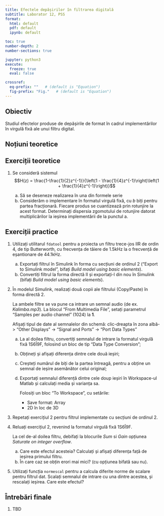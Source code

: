 ```yaml
---
title: Efectele depășirilor în filtrarea digitală
subtitle: Laborator 12, PSS
format:
  html: default
  pdf: default
  ipynb: default

toc: true
number-depth: 2
number-sections: true

jupyter: python3
execute:
  freeze: true
  eval: false

crossref:
  eq-prefix: ""   # (default is "Equation")
  fig-prefix: "Fig."   # (default is "Equation")
---
```


\newcommand*{\underuparrow}[1]{\ensuremath{\underset{\uparrow}{#1}}}

## Obiectiv

Studiul efectelor produse de depășirile de format în cadrul implementărilor
în virgulă fixă ale unui filtru digital.

## Noțiuni teoretice

## Exerciții teoretice

1. Se consideră sistemul
	$$H(z) = \frac{1-\frac{1}{2}z^{-1}}{\left(1 - \frac{1}{4}z^{-1}\right)\left(1 + \frac{1}{4}z^{-1}\right)}$$

    a. Să se deseneze realizarea în una din formele serie
	b. Considerăm o implementare în formatul virgulă fixă, cu $b$ biți pentru partea fracționară.
	Fiecare produs se cuantizează prin rotunjire la acest format.
	Determinați dispersia zgomotului de rotunjire datorat multiplicărilor
	la ieșirea implementării de la punctul a.

## Exerciții practice

1. Utilizați utilitarul `fdatool` pentru a proiecta un filtru trece-jos IIR
   de ordin 4, de tip Butterworth, cu frecvența de tăiere de 1.5kHz la
   o frecvență de eșantionare de 44.1kHz.

   a. Exportați filtrul în Simulink în forma cu secțiuni de ordinul 2 ("Export to Simulink model", bifați *Build model using basic elements*).
   b. Convertiți filtrul la forma directă II și exportați-l din nou în Simulink (bifați *Build model using basic elements*).

2. În modelul Simulink, realizați două copii ale filtrului (Copy/Paste) în forma directă 2.
   
   La ambele filtre se va pune ca intrare un semnal audio (de ex. *Kalimba.mp3*).
   La blocul "From Multimedia File", setați parametrul "Samples per audio channel" (1024) la **1**.
   
   Afișați tipul de date al semnalelor din schemă: 
   clic-dreapta în zona albă-> "Other Displays" -> "Signal and Ports" -> "Port Data Types"
   
   a. La al doilea filtru, convertiți semnalul de intrare la formatul virgulă fixă 1S6Î9F, folosind un bloc de tip "Data Type Conversion";
   a. Obțineți și afișați diferența dintre cele două ieșiri;
   c. Creșteți numărul de biți de la partea întreagă, pentru a obține un semnal de ieșire asemănător celui original;
   b. Exportați semnalul diferență dintre cele doup ieșiri în Workspace-ul Matlab și calculați media și varianța sa.
   
      Folosiți un bloc "To Workspace", cu setările: 
	  - Save format: Array
	  - 2D în loc de 3D

3. Repetați exercițiul 2 pentru filtrul implementate cu secțiuni de ordinul 2.

3. Reluați exercițiul 2, revenind la formatul virgulă fixă 1S6Î9F.
   
   La cel de-al doilea filtru, debifați la blocurile *Sum* si *Gain* opțiunea *Saturate on integer overflow*.

   a. Care este efectul acesteia? Calculați și afișați diferența față de ieșirea primului filtru.
   b. În care caz se obțin erori mai mici? (cu opțiunea bifată sau nu).

4. Utilizați funcția `normescal` pentru a calcula diferite norme de scalare pentru filtrul dat.
Scalați semnalul de intrare cu una dintre acestea, și rescalați ieșirea. Care este efectul?

## Întrebări finale

1. TBD
